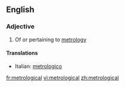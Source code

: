 ==English==

===Adjective===
{{en-adj}}

# Of or pertaining to [[metrology]]

====Translations====
{{top}}
*Italian: [[metrologico]]
{{mid}}

{{bottom}}

[[fr:metrological]]
[[vi:metrological]]
[[zh:metrological]]